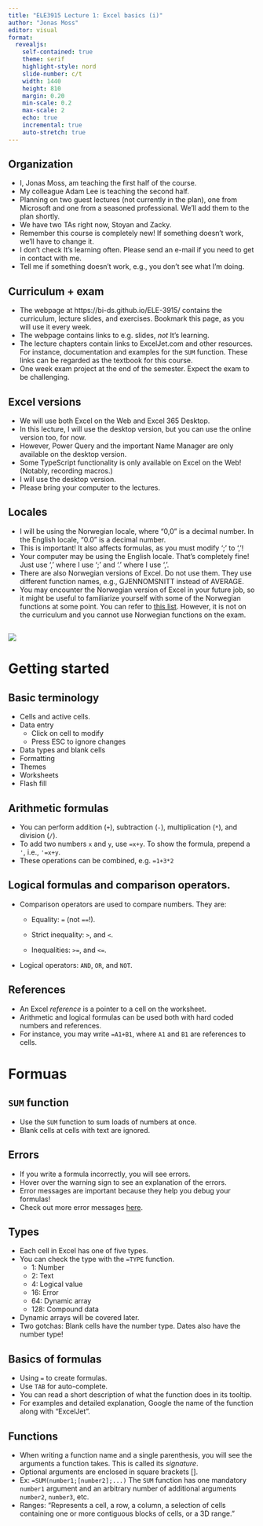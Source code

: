 ```yaml
---
title: "ELE3915 Lecture 1: Excel basics (i)"
author: "Jonas Moss"
editor: visual
format: 
  revealjs:
    self-contained: true
    theme: serif
    highlight-style: nord
    slide-number: c/t
    width: 1440
    height: 810
    margin: 0.20
    min-scale: 0.2
    max-scale: 2
    echo: true
    incremental: true   
    auto-stretch: true
---
```


## Organization

-   I, Jonas Moss, am teaching the first half of the course.
-   My colleague Adam Lee is teaching the second half.
-   Planning on two guest lectures (not currently in the plan), one from Microsoft and one from a seasoned professional. We'll add them to the plan shortly.
-   We have two TAs right now, Stoyan and Zacky.
-   Remember this course is completely new! If something doesn't work, we'll have to change it.
-   I don't check It's learning often. Please send an e-mail if you need to get in contact with me.
-   Tell me if something doesn't work, e.g., you don't see what I'm doing.

## Curriculum + exam
-  The webpage at https://bi-ds.github.io/ELE-3915/ contains the curriculum, lecture slides, and exercises. Bookmark this page, as you will use it every week. 
-  The webpage contains links to e.g. slides, *not* It's learning.
-  The lecture chapters contain links to ExcelJet.com and other resources. For instance, documentation and examples for the `SUM` function. These links can be regarded as the textbook for this course.
-  One week exam project at the end of the semester. Expect the exam to be challenging.

## Excel versions

-   We will use both Excel on the Web and Excel 365 Desktop.
-   In this lecture, I will use the desktop version, but you can use the online version too, for now.
-   However, Power Query and the important Name Manager are only available on the desktop version.
-   Some TypeScript functionality is only available on Excel on the Web! (Notably, recording macros.)
-   I will use the desktop version.
-   Please bring your computer to the lectures.

## Locales

-   I will be using the Norwegian locale, where "0,0" is a decimal number. In the English locale, "0.0" is a decimal number.
-   This is important! It also affects formulas, as you must modify ';' to ','!
-   Your computer may be using the English locale. That's completely fine! Just use ',' where I use ';' and '.' where I use ','.
-   There are also Norwegian versions of Excel. Do not use them. They use different function names, e.g., GJENNOMSNITT instead of AVERAGE.
-   You may encounter the Norwegian version of Excel in your future job, so it might be useful to familiarize yourself with some of the Norwegian functions at some point. You can refer to [this list](https://easy-excel.com/excel-in-other-languages/excel-in-norwegian/). However, it is not on the curriculum and you cannot use Norwegian functions on the exam.

## 

![](images/average_familiarity_2x.png){fig-align="center"}

# Getting started

## Basic terminology

-   Cells and active cells.
-   Data entry
    -   Click on cell to modify
    -   Press ESC to ignore changes
-   Data types and blank cells
-   Formatting
-   Themes
-   Worksheets
-   Flash fill

## Arithmetic formulas

-   You can perform addition (`+`), subtraction (`-`), multiplication (`*`), and division (`/`).
-   To add two numbers `x` and `y`, use `=x+y`. To show the formula, prepend a `'`, i.e., `'=x+y`.
-   These operations can be combined, e.g. `=1+3*2`

## Logical formulas and comparison operators.

-   Comparison operators are used to compare numbers. They are:
    -   Equality: `=` (not `==`!).

    -   Strict inequality: `>`, and `<`.

    -   Inequalities: `>=`, and `<=`.
-   Logical operators: `AND`, `OR`, and `NOT`.

## References

-   An Excel *reference* is a pointer to a cell on the worksheet.
-   Arithmetic and logical formulas can be used both with hard coded numbers and references.
-   For instance, you may write `=A1+B1`, where `A1` and `B1` are references to cells.

# Formuas

## `SUM` function

-   Use the `SUM` function to sum loads of numbers at once.
-   Blank cells at cells with text are ignored.

## Errors

-   If you write a formula incorrectly, you will see errors.
-   Hover over the warning sign to see an explanation of the errors.
-   Error messages are important because they help you debug your formulas!
-   Check out more error messages [here](https://exceljet.net/articles/excel-formula-errors).

## Types

-   Each cell in Excel has one of five types.
-   You can check the type with the `=TYPE` function.
    -   1: Number
    -   2: Text
    -   4: Logical value
    -   16: Error
    -   64: Dynamic array
    -   128: Compound data
-   Dynamic arrays will be covered later.
-   Two gotchas: Blank cells have the number type. Dates also have the number type!

## Basics of formulas

-   Using `=` to create formulas.
-   Use `TAB` for auto-complete.
-   You can read a short description of what the function does in its tooltip.
-   For examples and detailed explanation, Google the name of the function along with "ExcelJet".

## Functions

-   When writing a function name and a single parenthesis, you will see the arguments a function takes. This is called its *signature*.
-   Optional arguments are enclosed in square brackets \[\].
-   Ex: `=SUM(number1;[number2];...)` The `SUM` function has one mandatory `number1` argument and an arbitrary number of additional arguments `number2`, `number3`, etc.
-   Ranges: "Represents a cell, a row, a column, a selection of cells containing one or more contiguous blocks of cells, or a 3D range."
